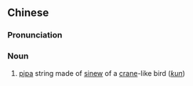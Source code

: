 {{also|鵾雞弦}}
==Chinese==
{{zh-forms|s=鹍鸡弦|t2=鵾雞弦|type=21}}

===Pronunciation===
{{zh-pron
|m=kūnjīxián
|c=kwan1 gai1 jin4
|cat=n
}}

===Noun===
{{zh-noun}}

# {{lb|zh|historical}} [[pipa]] string made of [[sinew]] of a [[crane]]-like bird (''[[鵾|kun]]'')